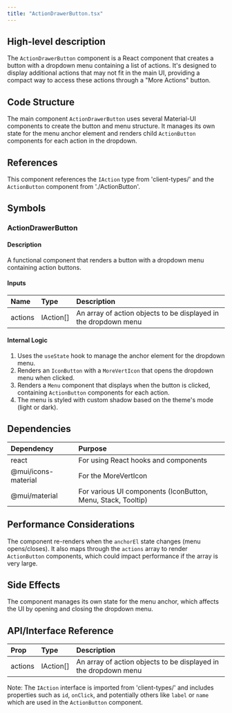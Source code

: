 ```yaml
---
title: "ActionDrawerButton.tsx"
---
```


## High-level description
The `ActionDrawerButton` component is a React component that creates a button with a dropdown menu containing a list of actions. It's designed to display additional actions that may not fit in the main UI, providing a compact way to access these actions through a "More Actions" button.

## Code Structure
The main component `ActionDrawerButton` uses several Material-UI components to create the button and menu structure. It manages its own state for the menu anchor element and renders child `ActionButton` components for each action in the dropdown.

## References
This component references the `IAction` type from 'client-types/' and the `ActionButton` component from './ActionButton'.

## Symbols

### ActionDrawerButton
#### Description
A functional component that renders a button with a dropdown menu containing action buttons.

#### Inputs
| Name | Type | Description |
|:-----|:-----|:------------|
| actions | IAction[] | An array of action objects to be displayed in the dropdown menu |

#### Internal Logic
1. Uses the `useState` hook to manage the anchor element for the dropdown menu.
2. Renders an `IconButton` with a `MoreVertIcon` that opens the dropdown menu when clicked.
3. Renders a `Menu` component that displays when the button is clicked, containing `ActionButton` components for each action.
4. The menu is styled with custom shadow based on the theme's mode (light or dark).

## Dependencies
| Dependency | Purpose |
|:-----------|:--------|
| react | For using React hooks and components |
| @mui/icons-material | For the MoreVertIcon |
| @mui/material | For various UI components (IconButton, Menu, Stack, Tooltip) |

## Performance Considerations
The component re-renders when the `anchorEl` state changes (menu opens/closes). It also maps through the `actions` array to render `ActionButton` components, which could impact performance if the array is very large.

## Side Effects
The component manages its own state for the menu anchor, which affects the UI by opening and closing the dropdown menu.

## API/Interface Reference
| Prop | Type | Description |
|:-----|:-----|:------------|
| actions | IAction[] | An array of action objects to be displayed in the dropdown menu |

Note: The `IAction` interface is imported from 'client-types/' and includes properties such as `id`, `onClick`, and potentially others like `label` or `name` which are used in the `ActionButton` component.